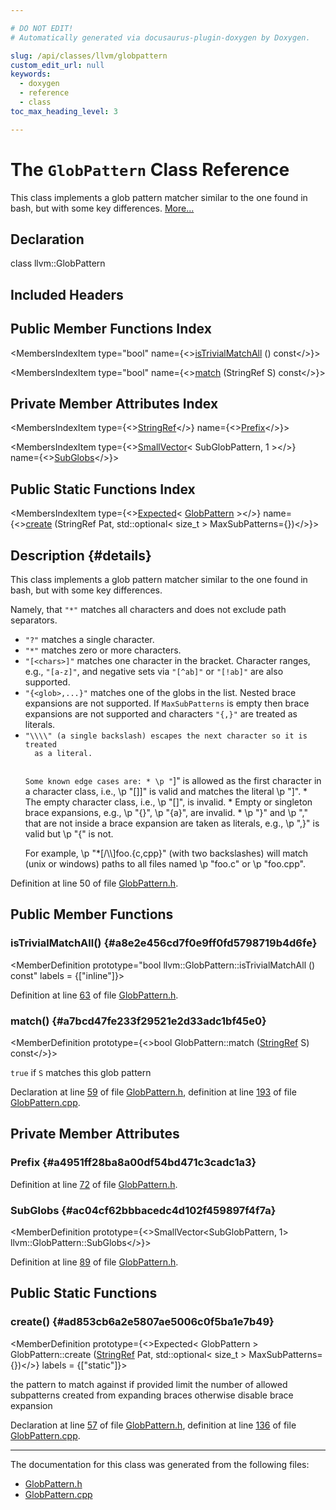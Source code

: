 ```yaml
---

# DO NOT EDIT!
# Automatically generated via docusaurus-plugin-doxygen by Doxygen.

slug: /api/classes/llvm/globpattern
custom_edit_url: null
keywords:
  - doxygen
  - reference
  - class
toc_max_heading_level: 3

---
```





# The `GlobPattern` Class Reference

<DoxygenPage pluginConfig={pluginConfig}>

This class implements a glob pattern matcher similar to the one found in bash, but with some key differences. <a href="#details">More...</a>

## Declaration

<CodeBlock>class llvm::GlobPattern</CodeBlock>

## Included Headers

<IncludesList>
<IncludesListItem
  filePath="llvm/Support/GlobPattern.h"
  permalink="/docs/api/files/include/include/llvm/include/llvm/support/globpattern-h"
  isLocal="true" />
</IncludesList>

## Public Member Functions Index

<MembersIndex>

<MembersIndexItem
  type="bool"
  name={<><a href="#a8e2e456cd7f0e9ff0fd5798719b4d6fe">isTrivialMatchAll</a> () const</>}>
</MembersIndexItem>

<MembersIndexItem
  type="bool"
  name={<><a href="#a7bcd47fe233f29521e2d33adc1bf45e0">match</a> (StringRef S) const</>}>
</MembersIndexItem>

</MembersIndex>

## Private Member Attributes Index

<MembersIndex>

<MembersIndexItem
  type={<><a href="/docs/api/classes/llvm/stringref">StringRef</a></>}
  name={<><a href="#a4951ff28ba8a00df54bd471c3cadc1a3">Prefix</a></>}>
</MembersIndexItem>

<MembersIndexItem
  type={<><a href="/docs/api/classes/llvm/smallvector">SmallVector</a>&lt; SubGlobPattern, 1 &gt;</>}
  name={<><a href="#ac04cf62bbbacedc4d102f459897f4f7a">SubGlobs</a></>}>
</MembersIndexItem>

</MembersIndex>

## Public Static Functions Index

<MembersIndex>

<MembersIndexItem
  type={<><a href="/docs/api/classes/llvm/expected">Expected</a>&lt; <a href="/docs/api/classes/llvm/globpattern">GlobPattern</a> &gt;</>}
  name={<><a href="#ad853cb6a2e5807ae5006c0f5ba1e7b49">create</a> (StringRef Pat, std::optional&lt; size&#95;t &gt; MaxSubPatterns=&#123;&#125;)</>}>
</MembersIndexItem>

</MembersIndex>

## Description {#details}

This class implements a glob pattern matcher similar to the one found in bash, but with some key differences.

Namely, that <code>&quot;&#42;&quot;</code> matches all characters and does not exclude path separators.


<ul>
<li><code>&quot;?&quot;</code> matches a single character.</li>
<li><code>&quot;&#42;&quot;</code> matches zero or more characters.</li>
<li><code>&quot;&#91;&lt;chars&gt;&#93;&quot;</code> matches one character in the bracket. Character ranges, e.g., <code>&quot;&#91;a-z&#93;&quot;</code>, and negative sets via <code>&quot;&#91;^ab&#93;&quot;</code> or <code>&quot;&#91;!ab&#93;&quot;</code> are also supported.</li>
<li><code>&quot;&#123;&lt;glob&gt;,...&#125;&quot;</code> matches one of the globs in the list. Nested brace expansions are not supported. If <code>MaxSubPatterns</code> is empty then brace expansions are not supported and characters <code>&quot;&#123;,&#125;&quot;</code> are treated as literals.</li>
<li><code>&quot;\\\\&quot; (a single backslash) escapes the next character so it is treated
  as a literal.

Some known edge cases are:
&#42; \\p &quot;</code>&#93;&quot; is allowed as the first character in a character class, i.e.,
  \\p &quot;&#91;&#93;&#93;&quot; is valid and matches the literal \\p &quot;&#93;&quot;.
&#42; The empty character class, i.e., \\p &quot;&#91;&#93;&quot;, is invalid.
&#42; Empty or singleton brace expansions, e.g., \\p &quot;&#123;&#125;&quot;, \\p &quot;&#123;a&#125;&quot;, are invalid.
&#42; \\p &quot;&#125;&quot; and \\p &quot;,&quot; that are not inside a brace expansion are taken as
  literals, e.g., \\p &quot;,&#125;&quot; is valid but \\p &quot;&#123;&quot; is not.

For example, \\p &quot;&#42;&#91;/\\\\&#93;foo.&#123;c,cpp&#125;&quot; (with two backslashes) will match
(unix or windows) paths to all files named \\p &quot;foo.c&quot; or \\p &quot;foo.cpp&quot;.</li>
</ul>

Definition at line 50 of file <a href="/docs/api/files/include/include/llvm/include/llvm/support/globpattern-h">GlobPattern.h</a>.

<SectionDefinition>

## Public Member Functions

### isTrivialMatchAll() {#a8e2e456cd7f0e9ff0fd5798719b4d6fe}

<MemberDefinition
  prototype="bool llvm::GlobPattern::isTrivialMatchAll () const"
  labels = {["inline"]}>

Definition at line <a href="/docs/api/files/include/include/llvm/include/llvm/support/globpattern-h/#l00063">63</a> of file <a href="/docs/api/files/include/include/llvm/include/llvm/support/globpattern-h">GlobPattern.h</a>.
</MemberDefinition>

### match() {#a7bcd47fe233f29521e2d33adc1bf45e0}

<MemberDefinition
  prototype={<>bool GlobPattern::match (<a href="/docs/api/classes/llvm/stringref">StringRef</a> S) const</>}>

<SectionUser title="Returns">
<code>true</code> if <code>S</code> matches this glob pattern
</SectionUser>

Declaration at line <a href="/docs/api/files/include/include/llvm/include/llvm/support/globpattern-h/#l00059">59</a> of file <a href="/docs/api/files/include/include/llvm/include/llvm/support/globpattern-h">GlobPattern.h</a>, definition at line <a href="/docs/api/files/lib/lib/support/globpattern-cpp/#l00193">193</a> of file <a href="/docs/api/files/lib/lib/support/globpattern-cpp">GlobPattern.cpp</a>.
</MemberDefinition>

</SectionDefinition>

<SectionDefinition>

## Private Member Attributes

### Prefix {#a4951ff28ba8a00df54bd471c3cadc1a3}

<MemberDefinition
  prototype="StringRef llvm::GlobPattern::Prefix">

Definition at line <a href="/docs/api/files/include/include/llvm/include/llvm/support/globpattern-h/#l00072">72</a> of file <a href="/docs/api/files/include/include/llvm/include/llvm/support/globpattern-h">GlobPattern.h</a>.
</MemberDefinition>

### SubGlobs {#ac04cf62bbbacedc4d102f459897f4f7a}

<MemberDefinition
  prototype={<>SmallVector&lt;SubGlobPattern, 1&gt; llvm::GlobPattern::SubGlobs</>}>

Definition at line <a href="/docs/api/files/include/include/llvm/include/llvm/support/globpattern-h/#l00089">89</a> of file <a href="/docs/api/files/include/include/llvm/include/llvm/support/globpattern-h">GlobPattern.h</a>.
</MemberDefinition>

</SectionDefinition>

<SectionDefinition>

## Public Static Functions

### create() {#ad853cb6a2e5807ae5006c0f5ba1e7b49}

<MemberDefinition
  prototype={<>Expected&lt; GlobPattern &gt; GlobPattern::create (<a href="/docs/api/classes/llvm/stringref">StringRef</a> Pat, std::optional&lt; size&#95;t &gt; MaxSubPatterns=&#123;&#125;)</>}
  labels = {["static"]}>

<ParametersList title="Parameters">
<ParametersListItem name="Pat">the pattern to match against</ParametersListItem>
<ParametersListItem name="MaxSubPatterns">if provided limit the number of allowed subpatterns created from expanding braces otherwise disable brace expansion</ParametersListItem>
</ParametersList>

Declaration at line <a href="/docs/api/files/include/include/llvm/include/llvm/support/globpattern-h/#l00057">57</a> of file <a href="/docs/api/files/include/include/llvm/include/llvm/support/globpattern-h">GlobPattern.h</a>, definition at line <a href="/docs/api/files/lib/lib/support/globpattern-cpp/#l00136">136</a> of file <a href="/docs/api/files/lib/lib/support/globpattern-cpp">GlobPattern.cpp</a>.
</MemberDefinition>

</SectionDefinition>

<hr/>

The documentation for this class was generated from the following files:

<ul>
<li><a href="/docs/api/files/include/include/llvm/include/llvm/support/globpattern-h">GlobPattern.h</a></li>
<li><a href="/docs/api/files/lib/lib/support/globpattern-cpp">GlobPattern.cpp</a></li>
</ul>

</DoxygenPage>
